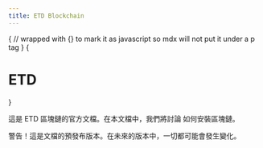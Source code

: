 ```yaml
---
title: ETD Blockchain
---
```



<style jsx global>{`
body {
  background-image: radial-gradient(#ddd 1px, transparent 0),
    radial-gradient(#ddd 1px, transparent 0);
  background-position: 0 0, 25px 25px;
  background-size: 50px 50px;
}
.dark body {
  background-image: radial-gradient(#333 1px, transparent 0),
    radial-gradient(#333 1px, transparent 0);
}
`}</style>

{
// wrapped with {} to mark it as javascript so mdx will not put it under a p tag
}
{<h1 className="text-center font-extrabold md:text-5xl mt-8">ETD</h1>}

<Bleed full><Features/></Bleed>

這是 ETD 區塊鏈的官方文檔。在本文檔中，我們將討論
如何安裝區塊鏈。

<Callout emoji="🔔">
警告！這是文檔的預發布版本。在未來的版本中，一切都可能會發生變化。
</Callout>